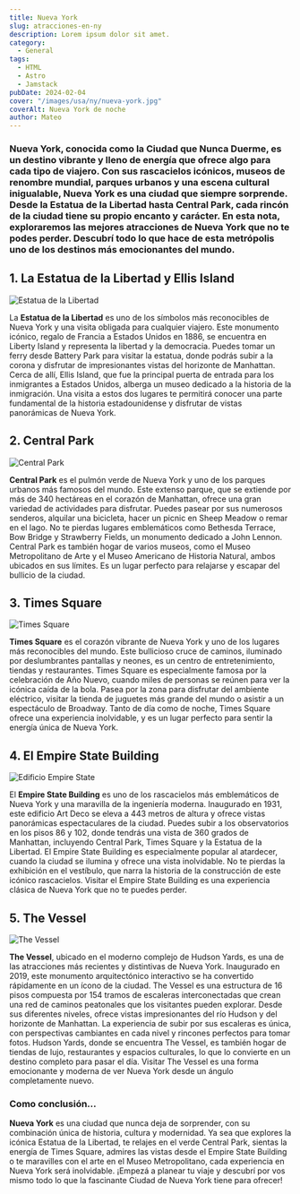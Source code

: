 ```yaml
---
title: Nueva York
slug: atracciones-en-ny
description: Lorem ipsum dolor sit amet.
category:
  - General
tags:
  - HTML
  - Astro
  - Jamstack
pubDate: 2024-02-04
cover: "/images/usa/ny/nueva-york.jpg"
coverAlt: Nueva York de noche
author: Mateo
---
```

### **Nueva York**, conocida como la Ciudad que Nunca Duerme, es un destino vibrante y lleno de energía que ofrece algo para cada tipo de viajero. Con sus rascacielos icónicos, museos de renombre mundial, parques urbanos y una escena cultural inigualable, Nueva York es una ciudad que siempre sorprende. Desde la **Estatua de la Libertad** hasta **Central Park**, cada rincón de la ciudad tiene su propio encanto y carácter. En esta nota, exploraremos las mejores atracciones de Nueva York que no te podes perder. Descubrí todo lo que hace de esta metrópolis uno de los destinos más emocionantes del mundo.

## 1. La Estatua de la Libertad y Ellis Island 
<img src="/images/usa/ny/estatua-libertad.jpg" alt="Estatua de la Libertad"/>

La **Estatua de la Libertad** es uno de los símbolos más reconocibles de Nueva York y una visita obligada para cualquier viajero. Este monumento icónico, regalo de Francia a Estados Unidos en 1886, se encuentra en Liberty Island y representa la libertad y la democracia. Puedes tomar un ferry desde Battery Park para visitar la estatua, donde podrás subir a la corona y disfrutar de impresionantes vistas del horizonte de Manhattan. Cerca de allí, Ellis Island, que fue la principal puerta de entrada para los inmigrantes a Estados Unidos, alberga un museo dedicado a la historia de la inmigración. Una visita a estos dos lugares te permitirá conocer una parte fundamental de la historia estadounidense y disfrutar de vistas panorámicas de Nueva York.

## 2. Central Park 
<img src="/images/usa/ny/central-park.jpeg" alt="Central Park"/>

**Central Park** es el pulmón verde de Nueva York y uno de los parques urbanos más famosos del mundo. Este extenso parque, que se extiende por más de 340 hectáreas en el corazón de Manhattan, ofrece una gran variedad de actividades para disfrutar. Puedes pasear por sus numerosos senderos, alquilar una bicicleta, hacer un picnic en Sheep Meadow o remar en el lago. No te pierdas lugares emblemáticos como Bethesda Terrace, Bow Bridge y Strawberry Fields, un monumento dedicado a John Lennon. Central Park es también hogar de varios museos, como el Museo Metropolitano de Arte y el Museo Americano de Historia Natural, ambos ubicados en sus límites. Es un lugar perfecto para relajarse y escapar del bullicio de la ciudad.

## 3. Times Square 
<img src="/images/usa/ny/times-square.jpg" alt="Times Square"/>

**Times Square** es el corazón vibrante de Nueva York y uno de los lugares más reconocibles del mundo. Este bullicioso cruce de caminos, iluminado por deslumbrantes pantallas y neones, es un centro de entretenimiento, tiendas y restaurantes. Times Square es especialmente famosa por la celebración de Año Nuevo, cuando miles de personas se reúnen para ver la icónica caída de la bola. Pasea por la zona para disfrutar del ambiente eléctrico, visitar la tienda de juguetes más grande del mundo o asistir a un espectáculo de Broadway. Tanto de día como de noche, Times Square ofrece una experiencia inolvidable, y es un lugar perfecto para sentir la energía única de Nueva York.

## 4. El Empire State Building 
<img src="/images/usa/ny/empire-state.jpg" alt="Edificio Empire State"/>

El **Empire State Building** es uno de los rascacielos más emblemáticos de Nueva York y una maravilla de la ingeniería moderna. Inaugurado en 1931, este edificio Art Deco se eleva a 443 metros de altura y ofrece vistas panorámicas espectaculares de la ciudad. Puedes subir a los observatorios en los pisos 86 y 102, donde tendrás una vista de 360 grados de Manhattan, incluyendo Central Park, Times Square y la Estatua de la Libertad. El Empire State Building es especialmente popular al atardecer, cuando la ciudad se ilumina y ofrece una vista inolvidable. No te pierdas la exhibición en el vestíbulo, que narra la historia de la construcción de este icónico rascacielos. Visitar el Empire State Building es una experiencia clásica de Nueva York que no te puedes perder.

## 5. The Vessel 
<img src="/images/usa/ny/vessel.jpg" alt="The Vessel"/>

**The Vessel**, ubicado en el moderno complejo de Hudson Yards, es una de las atracciones más recientes y distintivas de Nueva York. Inaugurado en 2019, este monumento arquitectónico interactivo se ha convertido rápidamente en un ícono de la ciudad. The Vessel es una estructura de 16 pisos compuesta por 154 tramos de escaleras interconectadas que crean una red de caminos peatonales que los visitantes pueden explorar. Desde sus diferentes niveles, ofrece vistas impresionantes del río Hudson y del horizonte de Manhattan. La experiencia de subir por sus escaleras es única, con perspectivas cambiantes en cada nivel y rincones perfectos para tomar fotos. Hudson Yards, donde se encuentra The Vessel, es también hogar de tiendas de lujo, restaurantes y espacios culturales, lo que lo convierte en un destino completo para pasar el día. Visitar The Vessel es una forma emocionante y moderna de ver Nueva York desde un ángulo completamente nuevo.

### Como conclusión...

**Nueva York** es una ciudad que nunca deja de sorprender, con su combinación única de historia, cultura y modernidad. Ya sea que explores la icónica Estatua de la Libertad, te relajes en el verde Central Park, sientas la energía de Times Square, admires las vistas desde el Empire State Building o te maravilles con el arte en el Museo Metropolitano, cada experiencia en Nueva York será inolvidable. ¡Empezá a planear tu viaje y descubrí por vos mismo todo lo que la fascinante Ciudad de Nueva York tiene para ofrecer!